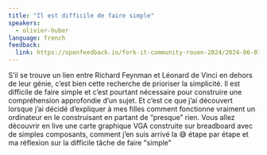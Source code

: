 ```yaml
---
title: "Il est difficile de faire simple"
speakers:
  - olivier-huber
language: french
feedback:
  link: https://openfeedback.io/fork-it-community-rouen-2024/2024-06-07/FnPOgXE8rht3dhgmlmTU
---
```


S’il se trouve un lien entre Richard Feynman et Léonard de Vinci en dehors de leur génie, c’est bien cette recherche de prioriser la simplicité.
Il est difficile de faire simple et c’est pourtant nécessaire pour construire une compréhension approfondie d’un sujet.
Et c’est ce que j’ai découvert lorsque j’ai décidé d’expliquer à mes filles comment fonctionne vraiment un ordinateur en le construisant en partant de “presque” rien.
Vous allez découvrir en live une carte graphique VGA construite sur breadboard avec de simples composants, comment j’en suis arrivé la 😅 étape par étape et ma réflexion sur la difficile tâche de faire "simple"
